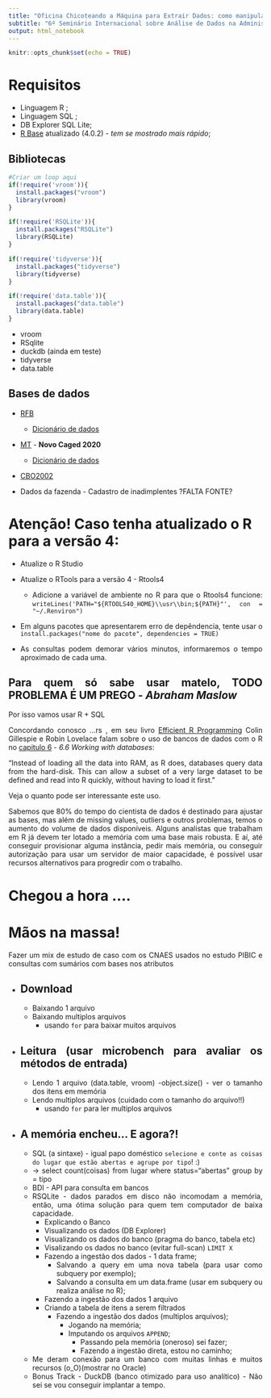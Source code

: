 ```yaml
---
title: "Oficina Chicoteando a Máquina para Extrair Dados: como manipular grandes bases em computadores de pouca capacidade"
subtitle: "6º Seminário Internacional sobre Análise de Dados na Administração Pública" 
output: html_notebook
---
```


```r
knitr::opts_chunk$set(echo = TRUE)
```

# Requisitos

* Linguagem R ;
* Linguagem SQL ;
* DB Explorer SQL Lite;
* [R Base](https://cran.r-project.org/bin/windows/base/) atualizado (4.0.2) - *tem se mostrado mais rápido*;

## Bibliotecas

```r
#Criar um loop aqui
if(!require('vroom')){
  install.packages("vroom")
  library(vroom)
}

if(!require('RSQLite')){
  install.packages("RSQLite")
  library(RSQLite)
}

if(!require('tidyverse')){
  install.packages("tidyverse")
  library(tidyverse)
}

if(!require('data.table')){
  install.packages("data.table")
  library(data.table)
}
```

* vroom
* RSqlite
* duckdb (ainda em teste)
* tidyverse
* data.table

## Bases de dados

* [RFB](https://receita.economia.gov.br/orientacao/tributaria/cadastros/cadastro-nacional-de-pessoas-juridicas-cnpj/dados-publicos-cnpj)
  - [Dicionário de dados](http://200.152.38.155/CNPJ/LAYOUT_DADOS_ABERTOS_CNPJ.pdf)
  
* [MT](http://pdet.mte.gov.br/microdados-rais-e-caged) - **Novo Caged 2020**
  - [Dicionário de dados](ftp://ftp.mtps.gov.br/pdet/microdados/NOVO%20CAGED/Movimenta%E7%F5es/Layout%20Novo%20Caged%20Movimenta%E7%E3o.xlsx)
  
* [CBO2002](http://www.mtecbo.gov.br/cbosite/pages/downloads.jsf) 

* Dados da fazenda - Cadastro de inadimplentes ?FALTA FONTE?

# Atenção! Caso tenha atualizado o R para a versão 4:

<div style="text-align: justify">

* Atualize o R Studio  

* Atualize o RTools para a versão 4 - Rtools4  
  - Adicione a variável de ambiente no R para que o Rtools4 funcione: `writeLines('PATH="${RTOOLS40_HOME}\\usr\\bin;${PATH}"', con = "~/.Renviron")`  

* Em alguns pacotes que apresentarem erro de depêndencia, tente usar o  `install.packages("nome do pacote", dependencies = TRUE)`

* As consultas podem demorar vários minutos, informaremos o tempo aproximado de cada uma.

<div/>

## Para quem só sabe usar matelo, **TODO PROBLEMA É UM PREGO** - *Abraham Maslow*
<div style="text-align: justify">

Por isso vamos usar R + SQL

Concordando conosco ...rs , em seu livro [Efficient R Programming](https://csgillespie.github.io/efficientR/) Colin Gillespie e Robin Lovelace falam sobre o uso de bancos de dados com o R no [capitulo 6](https://csgillespie.github.io/efficientR/data-carpentry.html) - *6.6 Working with databases*:

"Instead of loading all the data into RAM, as R does, databases query data from the hard-disk. This can allow a subset of a very large dataset to be defined and read into R quickly, without having to load it first."

Veja o quanto pode ser interessante este uso.

Sabemos que 80% do tempo do cientista de dados é destinado para ajustar as bases, mas além de missing values, outliers e outros problemas, temos o aumento do volume de dados  disponíveis. 
Alguns analistas que trabalham em R já devem ter lotado a memória com uma base mais robusta. 
E aí, até conseguir provisionar alguma instância, pedir mais memória, ou conseguir autorização para usar um servidor de maior capacidade, é possível usar recursos alternativos para progredir com o trabalho. 

<div/>

# Chegou a hora ....
# Mãos na massa!

Fazer um mix de estudo de caso com os CNAES usados no estudo PIBIC e consultas com sumários com bases nos atributos
  
* Download 
  -  
    - Baixando 1 arquivo  
    - Baixando multiplos arquivos  
      - usando `for` para baixar muitos arquivos 
* Leitura (usar microbench para avaliar os métodos de entrada)  
  -  
    - Lendo 1 arquivo (data.table, vroom)
      -object.size() - ver o tamanho dos itens em memória
    - Lendo multiplos arquivos (cuidado com o tamanho do arquivo!!) 
      - usando `for` para ler multiplos arquivos
  
* A memória encheu... E agora?!
  -  
  - SQL (a sintaxe) - igual papo doméstico `selecione e conte as coisas do lugar que estão abertas e agrupe por tipo`! :)
  - -> select count(coisas) from lugar where status="abertas" group by = tipo
  - BDI - API para consulta em bancos
  - RSQLite - dados parados em disco não incomodam a memória, então, uma ótima solução para quem tem computador de baixa capacidade.
    - Explicando o Banco
    - Visualizando os dados (DB Explorer)
    - Visualizando os dados do banco (pragma do banco, tabela etc)
    - Visalizando os dados no banco (evitar full-scan) `LIMIT X`
    - Fazendo a ingestão dos dados - 1 data frame;
        * Salvando a query em uma nova tabela (para usar como subquery por exemplo);
        * Salvando a consulta em um data.frame (usar em subquery ou realiza análise no R);
    - Fazendo a ingestão dos dados 1 arquivo
    - Criando a tabela de itens a serem filtrados
      - Fazendo a ingestão dos dados (multiplos arquivos);
          - Jogando na memória;
          - Imputando os arquivos `APPEND`;
            - Passando pela memória (oneroso) sei fazer;
            - Fazendo a ingestão direta, estou no caminho;
  - Me deram conexão para um banco com muitas linhas e muitos recursos (o_O)(mostrar no Oracle) 
  - Bonus Track - DuckDB (banco otimizado para uso analítico) - Não sei se vou conseguir implantar a tempo. 
          